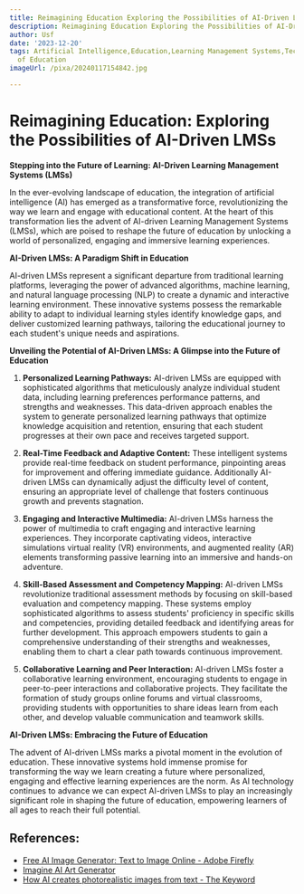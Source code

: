 ```yaml
---
title: Reimagining Education Exploring the Possibilities of AI-Driven LMSs
description: Reimagining Education Exploring the Possibilities of AI-Driven LMSs
author: Usf
date: '2023-12-20'
tags: Artificial Intelligence,Education,Learning Management Systems,Technology,E-learning,Innovation,Future
  of Education
imageUrl: /pixa/20240117154842.jpg

---
```

# Reimagining Education: Exploring the  Possibilities  of AI-Driven LMSs

**Stepping into  the Future of Learning: AI-Driven  Learning Management Systems (LMSs)**

In the ever-evolving landscape of education, the integration of artificial intelligence (AI) has emerged as  a transformative force, revolutionizing  the way  we learn and engage with educational content. At the heart of this transformation lies the advent of AI-driven Learning Management Systems (LMSs), which are poised to reshape the future of education by unlocking a world of personalized, engaging and immersive learning experiences.

**AI-Driven LMSs: A Paradigm Shift in Education**

AI-driven LMSs represent a  significant departure from traditional  learning platforms, leveraging the  power of  advanced algorithms, machine learning,  and natural language processing (NLP)  to create a dynamic and interactive learning environment. These innovative systems possess the remarkable ability to adapt to individual  learning styles identify knowledge gaps, and deliver customized learning pathways, tailoring the  educational journey to each student's unique needs  and aspirations.

**Unveiling the Potential  of  AI-Driven LMSs: A Glimpse into the  Future of Education**

1. **Personalized Learning  Pathways:** AI-driven LMSs are equipped with sophisticated algorithms that meticulously analyze individual student data,  including learning preferences performance patterns, and strengths and weaknesses. This  data-driven approach enables the system  to generate personalized learning pathways that optimize knowledge acquisition and retention, ensuring that each student progresses at their  own pace  and receives targeted support.

2. **Real-Time Feedback and Adaptive Content:** These intelligent systems  provide real-time feedback on student performance, pinpointing areas  for improvement and offering immediate guidance. Additionally AI-driven LMSs can dynamically adjust the difficulty level of content, ensuring an appropriate level of  challenge that fosters continuous growth and prevents stagnation.

3.  **Engaging and Interactive Multimedia:** AI-driven LMSs harness  the power of multimedia  to craft engaging and  interactive learning experiences. They incorporate captivating videos, interactive simulations virtual reality (VR) environments, and augmented reality (AR)  elements  transforming passive learning into an immersive and hands-on adventure.

4. **Skill-Based Assessment and Competency Mapping:** AI-driven LMSs revolutionize traditional assessment methods by focusing on skill-based evaluation and competency mapping. These systems employ sophisticated  algorithms  to assess students' proficiency in specific skills and competencies, providing detailed feedback and identifying areas  for  further development. This approach empowers students to gain a comprehensive understanding of their  strengths and weaknesses, enabling them  to  chart a clear path towards  continuous improvement.

5. **Collaborative Learning and Peer Interaction:** AI-driven LMSs foster  a collaborative learning environment, encouraging students to  engage in peer-to-peer interactions and collaborative projects. They facilitate the formation of study groups online forums and virtual classrooms, providing students with opportunities to share ideas learn from each other, and develop valuable communication and  teamwork skills.

**AI-Driven LMSs: Embracing the Future  of Education**

The advent of AI-driven LMSs marks a pivotal moment in the evolution of education. These innovative systems hold immense promise for transforming the way we learn creating a future where personalized, engaging and  effective learning experiences  are the norm. As AI technology continues to advance we can expect AI-driven LMSs to play an increasingly significant role in shaping the future of education, empowering learners of all ages to reach their  full potential.

## References:
- [Free AI Image Generator: Text to Image Online - Adobe Firefly](https://www.adobe.com/products/firefly/features/text-to-image.html)
- [Imagine AI Art Generator](https://www.imagine.art/)
- [How AI creates photorealistic images from text - The Keyword](https://blog.google/technology/research/how-ai-creates-photorealistic-images-from-text/)
